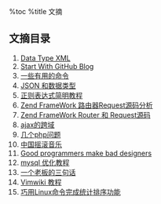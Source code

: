 %toc
%title 文摘
== 文摘目录 ==
# [[011-05-09-data-types-xml|Data Type XML]]
# [[2011-04-23-start-with-github-blog|Start With GitHub Blog]]
# [[2011-05-05-some-useful-commands|一些有用的命令]]
# [[2011-05-09-data-types-and-json|JSON 和数据类型]]
# [[2011-05-12-regular-expressions-tutorial|正则表达式简明教程]]
# [[2011-07-18_zend_router_request_source|Zend FrameWork 路由器Request源码分析]]
# [[2011-07-18-zend-router-and-request-source|Zend FrameWork Router 和 Request源码]]
# [[2011-07-21-ajax-not-crosse-domain|ajax的跨域]]
# [[2011-07-21-some-php-questions|几个php问题]]
# [[2011-08-15-china-rock-roll-music|中国摇滚音乐]]
# [[2011-08-31-Good-Programmers-Make-Bad-Designers|Good programmers make bad designers]]
# [[2011-08-31-mysql-Optimization-tutorials|mysql 优化教程]] 
# [[2011-10-16-The-three-sentences-of-a-boss|一个老板的三句话]]
# [[2011-10-18-vimwiki-Tutorial|Vimwiki 教程]]
# [[2011-11-21-linux-command-sort-data | 巧用Linux命令完成统计排序功能]]
